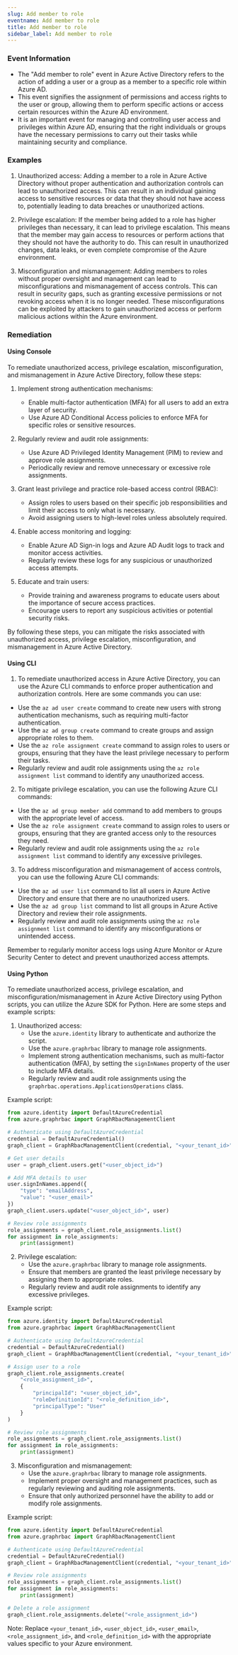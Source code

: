 ```yaml
--- 
slug: Add member to role
eventname: Add member to role
title: Add member to role
sidebar_label: Add member to role
---
```

                       
### Event Information

- The "Add member to role" event in Azure Active Directory refers to the action of adding a user or a group as a member to a specific role within Azure AD.
- This event signifies the assignment of permissions and access rights to the user or group, allowing them to perform specific actions or access certain resources within the Azure AD environment.
- It is an important event for managing and controlling user access and privileges within Azure AD, ensuring that the right individuals or groups have the necessary permissions to carry out their tasks while maintaining security and compliance.


### Examples

1. Unauthorized access: Adding a member to a role in Azure Active Directory without proper authentication and authorization controls can lead to unauthorized access. This can result in an individual gaining access to sensitive resources or data that they should not have access to, potentially leading to data breaches or unauthorized actions.

2. Privilege escalation: If the member being added to a role has higher privileges than necessary, it can lead to privilege escalation. This means that the member may gain access to resources or perform actions that they should not have the authority to do. This can result in unauthorized changes, data leaks, or even complete compromise of the Azure environment.

3. Misconfiguration and mismanagement: Adding members to roles without proper oversight and management can lead to misconfigurations and mismanagement of access controls. This can result in security gaps, such as granting excessive permissions or not revoking access when it is no longer needed. These misconfigurations can be exploited by attackers to gain unauthorized access or perform malicious actions within the Azure environment.

### Remediation

#### Using Console

To remediate unauthorized access, privilege escalation, misconfiguration, and mismanagement in Azure Active Directory, follow these steps:

1. Implement strong authentication mechanisms:
   - Enable multi-factor authentication (MFA) for all users to add an extra layer of security.
   - Use Azure AD Conditional Access policies to enforce MFA for specific roles or sensitive resources.

2. Regularly review and audit role assignments:
   - Use Azure AD Privileged Identity Management (PIM) to review and approve role assignments.
   - Periodically review and remove unnecessary or excessive role assignments.

3. Grant least privilege and practice role-based access control (RBAC):
   - Assign roles to users based on their specific job responsibilities and limit their access to only what is necessary.
   - Avoid assigning users to high-level roles unless absolutely required.

4. Enable access monitoring and logging:
   - Enable Azure AD Sign-in logs and Azure AD Audit logs to track and monitor access activities.
   - Regularly review these logs for any suspicious or unauthorized access attempts.

5. Educate and train users:
   - Provide training and awareness programs to educate users about the importance of secure access practices.
   - Encourage users to report any suspicious activities or potential security risks.

By following these steps, you can mitigate the risks associated with unauthorized access, privilege escalation, misconfiguration, and mismanagement in Azure Active Directory.

#### Using CLI

1. To remediate unauthorized access in Azure Active Directory, you can use the Azure CLI commands to enforce proper authentication and authorization controls. Here are some commands you can use:

- Use the `az ad user create` command to create new users with strong authentication mechanisms, such as requiring multi-factor authentication.
- Use the `az ad group create` command to create groups and assign appropriate roles to them.
- Use the `az role assignment create` command to assign roles to users or groups, ensuring that they have the least privilege necessary to perform their tasks.
- Regularly review and audit role assignments using the `az role assignment list` command to identify any unauthorized access.

2. To mitigate privilege escalation, you can use the following Azure CLI commands:

- Use the `az ad group member add` command to add members to groups with the appropriate level of access.
- Use the `az role assignment create` command to assign roles to users or groups, ensuring that they are granted access only to the resources they need.
- Regularly review and audit role assignments using the `az role assignment list` command to identify any excessive privileges.

3. To address misconfiguration and mismanagement of access controls, you can use the following Azure CLI commands:

- Use the `az ad user list` command to list all users in Azure Active Directory and ensure that there are no unauthorized users.
- Use the `az ad group list` command to list all groups in Azure Active Directory and review their role assignments.
- Regularly review and audit role assignments using the `az role assignment list` command to identify any misconfigurations or unintended access.

Remember to regularly monitor access logs using Azure Monitor or Azure Security Center to detect and prevent unauthorized access attempts.

#### Using Python

To remediate unauthorized access, privilege escalation, and misconfiguration/mismanagement in Azure Active Directory using Python scripts, you can utilize the Azure SDK for Python. Here are some steps and example scripts:

1. Unauthorized access:
   - Use the `azure.identity` library to authenticate and authorize the script.
   - Use the `azure.graphrbac` library to manage role assignments.
   - Implement strong authentication mechanisms, such as multi-factor authentication (MFA), by setting the `signInNames` property of the user to include MFA details.
   - Regularly review and audit role assignments using the `graphrbac.operations.ApplicationsOperations` class.

Example script:
```python
from azure.identity import DefaultAzureCredential
from azure.graphrbac import GraphRbacManagementClient

# Authenticate using DefaultAzureCredential
credential = DefaultAzureCredential()
graph_client = GraphRbacManagementClient(credential, "<your_tenant_id>")

# Get user details
user = graph_client.users.get("<user_object_id>")

# Add MFA details to user
user.signInNames.append({
    "type": "emailAddress",
    "value": "<user_email>"
})
graph_client.users.update("<user_object_id>", user)

# Review role assignments
role_assignments = graph_client.role_assignments.list()
for assignment in role_assignments:
    print(assignment)
```

2. Privilege escalation:
   - Use the `azure.graphrbac` library to manage role assignments.
   - Ensure that members are granted the least privilege necessary by assigning them to appropriate roles.
   - Regularly review and audit role assignments to identify any excessive privileges.

Example script:
```python
from azure.identity import DefaultAzureCredential
from azure.graphrbac import GraphRbacManagementClient

# Authenticate using DefaultAzureCredential
credential = DefaultAzureCredential()
graph_client = GraphRbacManagementClient(credential, "<your_tenant_id>")

# Assign user to a role
graph_client.role_assignments.create(
    "<role_assignment_id>",
    {
        "principalId": "<user_object_id>",
        "roleDefinitionId": "<role_definition_id>",
        "principalType": "User"
    }
)

# Review role assignments
role_assignments = graph_client.role_assignments.list()
for assignment in role_assignments:
    print(assignment)
```

3. Misconfiguration and mismanagement:
   - Use the `azure.graphrbac` library to manage role assignments.
   - Implement proper oversight and management practices, such as regularly reviewing and auditing role assignments.
   - Ensure that only authorized personnel have the ability to add or modify role assignments.

Example script:
```python
from azure.identity import DefaultAzureCredential
from azure.graphrbac import GraphRbacManagementClient

# Authenticate using DefaultAzureCredential
credential = DefaultAzureCredential()
graph_client = GraphRbacManagementClient(credential, "<your_tenant_id>")

# Review role assignments
role_assignments = graph_client.role_assignments.list()
for assignment in role_assignments:
    print(assignment)

# Delete a role assignment
graph_client.role_assignments.delete("<role_assignment_id>")
```

Note: Replace `<your_tenant_id>`, `<user_object_id>`, `<user_email>`, `<role_assignment_id>`, and `<role_definition_id>` with the appropriate values specific to your Azure environment.


 